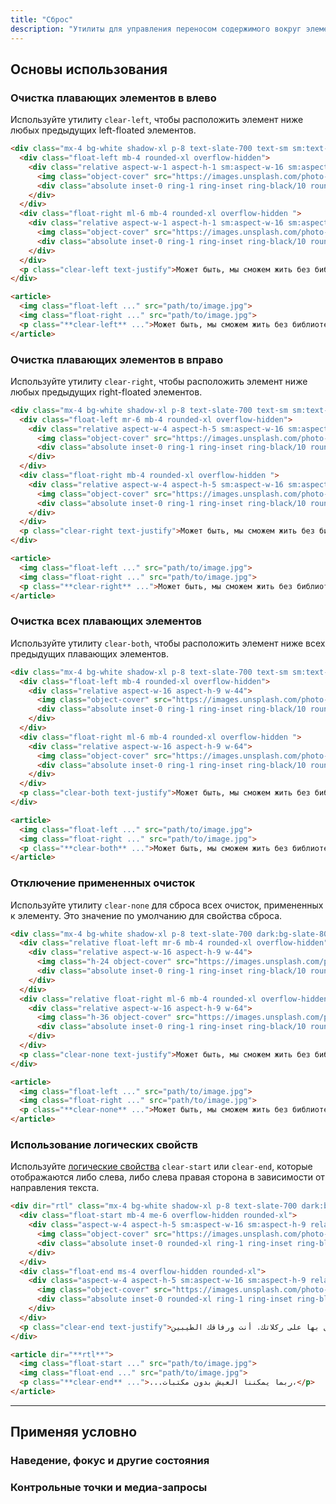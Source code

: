 ```yaml
---
title: "Сброс"
description: "Утилиты для управления переносом содержимого вокруг элемента."
---
```




## Основы использования

### Очистка плавающих элементов в влево

Используйте утилиту `clear-left`, чтобы расположить элемент ниже любых предыдущих left-floated элементов.

```html {{ example: { resizable: true, p: 'none' } }}
<div class="mx-4 bg-white shadow-xl p-8 text-slate-700 text-sm sm:text-base leading-6 sm:leading-7 dark:bg-slate-800 dark:text-slate-400">
  <div class="float-left mb-4 rounded-xl overflow-hidden">
    <div class="relative aspect-w-1 aspect-h-1 sm:aspect-w-16 sm:aspect-h-9 w-24 sm:w-44">
      <img class="object-cover" src="https://images.unsplash.com/photo-1554629947-334ff61d85dc?ixid=MnwxMjA3fDB8MHxwaG90by1wYWdlfHx8fGVufDB8fHx8&ixlib=rb-1.2.1&auto=format&fit=crop&w=320&q=80" />
      <div class="absolute inset-0 ring-1 ring-inset ring-black/10 rounded-xl"></div>
    </div>
  </div>
  <div class="float-right ml-6 mb-4 rounded-xl overflow-hidden ">
    <div class="relative aspect-w-1 aspect-h-1 sm:aspect-w-16 sm:aspect-h-9 w-40 sm:w-64">
      <img class="object-cover" src="https://images.unsplash.com/photo-1554629947-334ff61d85dc?ixid=MnwxMjA3fDB8MHxwaG90by1wYWdlfHx8fGVufDB8fHx8&ixlib=rb-1.2.1&auto=format&fit=crop&w=320&q=80" />
      <div class="absolute inset-0 ring-1 ring-inset ring-black/10 rounded-xl"></div>
    </div>
  </div>
  <p class="clear-left text-justify">Может быть, мы сможем жить без библиотек, такие люди, как ты и я. Может быть. Конечно, мы слишком стары, чтобы изменить мир, но как насчет того ребенка, который сел, открыл книгу прямо сейчас в отделении местной библиотеки и нашел рисунки пи-пи и пи-пи на Коте в Шляпа и пять китайских братьев? Разве ОН не заслуживает лучшего? Смотреть. Если вы думаете, что речь идет о просроченных штрафах и недостающих книгах, вам лучше подумать еще раз. Речь идет о праве этого ребенка читать книгу, не искажая свой разум! Или: может быть, это тебя заводит, Сайнфелд; может быть, это то, как ты получаешь удовольствие. Ты и твои веселые приятели.</p>
</div>
```

```html
<article>
  <img class="float-left ..." src="path/to/image.jpg">
  <img class="float-right ..." src="path/to/image.jpg">
  <p class="**clear-left** ...">Может быть, мы сможем жить без библиотек...</p>
</article>
```

### Очистка плавающих элементов в вправо

Используйте утилиту `clear-right`, чтобы расположить элемент ниже любых предыдущих right-floated элементов.

```html {{ example: { resizable: true, p: 'none' } }}
<div class="mx-4 bg-white shadow-xl p-8 text-slate-700 text-sm sm:text-base leading-6 sm:leading-7 dark:bg-slate-800 dark:text-slate-400">
  <div class="float-left mr-6 mb-4 rounded-xl overflow-hidden">
    <div class="relative aspect-w-4 aspect-h-5 sm:aspect-w-16 sm:aspect-h-9 w-28 sm:w-64">
      <img class="object-cover" src="https://images.unsplash.com/photo-1554629947-334ff61d85dc?ixid=MnwxMjA3fDB8MHxwaG90by1wYWdlfHx8fGVufDB8fHx8&ixlib=rb-1.2.1&auto=format&fit=crop&w=320&q=80" />
      <div class="absolute inset-0 ring-1 ring-inset ring-black/10 rounded-xl"></div>
    </div>
  </div>
  <div class="float-right mb-4 rounded-xl overflow-hidden ">
    <div class="relative aspect-w-4 aspect-h-5 sm:aspect-w-16 sm:aspect-h-9 w-20 sm:w-44">
      <img class="object-cover" src="https://images.unsplash.com/photo-1554629947-334ff61d85dc?ixid=MnwxMjA3fDB8MHxwaG90by1wYWdlfHx8fGVufDB8fHx8&ixlib=rb-1.2.1&auto=format&fit=crop&w=320&q=80" />
      <div class="absolute inset-0 ring-1 ring-inset ring-black/10 rounded-xl"></div>
    </div>
  </div>
  <p class="clear-right text-justify">Может быть, мы сможем жить без библиотек, такие люди, как ты и я. Может быть. Конечно, мы слишком стары, чтобы изменить мир, но как насчет того ребенка, который сел, открыл книгу прямо сейчас в отделении местной библиотеки и нашел рисунки пи-пи и пи-пи на Коте в Шляпа и пять китайских братьев? Разве ОН не заслуживает лучшего? Смотреть. Если вы думаете, что речь идет о просроченных штрафах и недостающих книгах, вам лучше подумать еще раз. Речь идет о праве этого ребенка читать книгу, не искажая свой разум! Или: может быть, это тебя заводит, Сайнфелд; может быть, это то, как ты получаешь удовольствие. Ты и твои веселые приятели.</p>
</div>
```

```html
<article>
  <img class="float-left ..." src="path/to/image.jpg">
  <img class="float-right ..." src="path/to/image.jpg">
  <p class="**clear-right** ...">Может быть, мы сможем жить без библиотек...</p>
</article>
```

### Очистка всех плавающих элементов

Используйте утилиту `clear-both`, чтобы расположить элемент ниже всех предыдущих плавающих элементов.

```html {{ example: { resizable: true, p: 'none' } }}
<div class="mx-4 bg-white shadow-xl p-8 text-slate-700 text-sm sm:text-base leading-6 sm:leading-7 dark:bg-slate-800 dark:text-slate-400">
  <div class="float-left mb-4 rounded-xl overflow-hidden">
    <div class="relative aspect-w-16 aspect-h-9 w-44">
      <img class="object-cover" src="https://images.unsplash.com/photo-1554629947-334ff61d85dc?ixid=MnwxMjA3fDB8MHxwaG90by1wYWdlfHx8fGVufDB8fHx8&ixlib=rb-1.2.1&auto=format&fit=crop&w=320&q=80" />
      <div class="absolute inset-0 ring-1 ring-inset ring-black/10 rounded-xl"></div>
    </div>
  </div>
  <div class="float-right ml-6 mb-4 rounded-xl overflow-hidden ">
    <div class="relative aspect-w-16 aspect-h-9 w-64">
      <img class="object-cover" src="https://images.unsplash.com/photo-1554629947-334ff61d85dc?ixid=MnwxMjA3fDB8MHxwaG90by1wYWdlfHx8fGVufDB8fHx8&ixlib=rb-1.2.1&auto=format&fit=crop&w=320&q=80" />
      <div class="absolute inset-0 ring-1 ring-inset ring-black/10 rounded-xl"></div>
    </div>
  </div>
  <p class="clear-both text-justify">Может быть, мы сможем жить без библиотек, такие люди, как ты и я. Может быть. Конечно, мы слишком стары, чтобы изменить мир, но как насчет того ребенка, который сел, открыл книгу прямо сейчас в отделении местной библиотеки и нашел рисунки пи-пи и пи-пи на Коте в Шляпа и пять китайских братьев? Разве ОН не заслуживает лучшего? Смотреть. Если вы думаете, что речь идет о просроченных штрафах и недостающих книгах, вам лучше подумать еще раз. Речь идет о праве этого ребенка читать книгу, не искажая свой разум! Или: может быть, это тебя заводит, Сайнфелд; может быть, это то, как ты получаешь удовольствие. Ты и твои веселые приятели.</p>
</div>
```

```html
<article>
  <img class="float-left ..." src="path/to/image.jpg">
  <img class="float-right ..." src="path/to/image.jpg">
  <p class="**clear-both** ...">Может быть, мы сможем жить без библиотек...</p>
</article>
```

### Отключение примененных очисток

Используйте утилиту `clear-none` для сброса всех очисток, примененных к элементу. Это значение по умолчанию для свойства сброса.

```html {{ example: { resizable: true, p: 'none' } }}
<div class="mx-4 bg-white shadow-xl p-8 text-slate-700 dark:bg-slate-800 dark:text-slate-400">
  <div class="relative float-left mr-6 mb-4 rounded-xl overflow-hidden">
    <div class="relative aspect-w-16 aspect-h-9 w-44">
      <img class="h-24 object-cover" src="https://images.unsplash.com/photo-1554629947-334ff61d85dc?ixid=MnwxMjA3fDB8MHxwaG90by1wYWdlfHx8fGVufDB8fHx8&ixlib=rb-1.2.1&auto=format&fit=crop&w=320&q=80" />
      <div class="absolute inset-0 ring-1 ring-inset ring-black/10 rounded-xl"></div>
    </div>
  </div>
  <div class="relative float-right ml-6 mb-4 rounded-xl overflow-hidden">
    <div class="relative aspect-w-16 aspect-h-9 w-64">
      <img class="h-36 object-cover" src="https://images.unsplash.com/photo-1554629947-334ff61d85dc?ixid=MnwxMjA3fDB8MHxwaG90by1wYWdlfHx8fGVufDB8fHx8&ixlib=rb-1.2.1&auto=format&fit=crop&w=320&q=80" />
      <div class="absolute inset-0 ring-1 ring-inset ring-black/10 rounded-xl"></div>
    </div>
  </div>
  <p class="clear-none text-justify">Может быть, мы сможем жить без библиотек, такие люди, как ты и я. Может быть. Конечно, мы слишком стары, чтобы изменить мир, но как насчет того ребенка, который сел, открыл книгу прямо сейчас в отделении местной библиотеки и нашел рисунки пи-пи и пи-пи на Коте в Шляпа и пять китайских братьев? Разве ОН не заслуживает лучшего? Смотреть. Если вы думаете, что речь идет о просроченных штрафах и недостающих книгах, вам лучше подумать еще раз. Речь идет о праве этого ребенка читать книгу, не искажая свой разум! Или: может быть, это тебя заводит, Сайнфелд; может быть, это то, как ты получаешь удовольствие. Ты и твои веселые приятели.</p>
</div>
```

```html
<article>
  <img class="float-left ..." src="path/to/image.jpg">
  <img class="float-right ..." src="path/to/image.jpg">
  <p class="**clear-none** ...">Может быть, мы сможем жить без библиотек...</p>
</article>
```

### Использование логических свойств

Используйте [логические свойства](https://developer.mozilla.org/en-US/docs/Web/CSS/CSS_Logical_Properties/Basic_concepts) `clear-start` или `clear-end`, которые отображаются либо слева, либо слева правая сторона в зависимости от направления текста.


```html {{ example: { resizable: true, p: 'none' } }}
<div dir="rtl" class="mx-4 bg-white shadow-xl p-8 text-slate-700 dark:bg-slate-800 dark:text-slate-400">
  <div class="float-start mb-4 me-6 overflow-hidden rounded-xl">
    <div class="aspect-w-4 aspect-h-5 sm:aspect-w-16 sm:aspect-h-9 relative w-28 sm:w-64">
      <img class="object-cover" src="https://images.unsplash.com/photo-1554629947-334ff61d85dc?ixid=MnwxMjA3fDB8MHxwaG90by1wYWdlfHx8fGVufDB8fHx8&ixlib=rb-1.2.1&auto=format&fit=crop&w=320&q=80" />
      <div class="absolute inset-0 rounded-xl ring-1 ring-inset ring-black/10"></div>
    </div>
  </div>
  <div class="float-end ms-4 overflow-hidden rounded-xl">
    <div class="aspect-w-4 aspect-h-5 sm:aspect-w-16 sm:aspect-h-9 relative w-20 sm:w-44">
      <img class="object-cover" src="https://images.unsplash.com/photo-1554629947-334ff61d85dc?ixid=MnwxMjA3fDB8MHxwaG90by1wYWdlfHx8fGVufDB8fHx8&ixlib=rb-1.2.1&auto=format&fit=crop&w=320&q=80" />
      <div class="absolute inset-0 rounded-xl ring-1 ring-inset ring-black/10"></div>
    </div>
  </div>
  <p class="clear-end text-justify">ربما يمكننا العيش بدون مكتبات، أشخاص مثلي ومثلك. ربما. بالتأكيد، نحن أكبر من أن نغير العالم، ولكن ماذا عن ذلك الطفل الذي يجلس ويفتح كتابًا الآن في أحد فروع المكتبة المحلية ويجد رسومات للتبول والبول على القطة في القبعة والإخوة الصينيون الخمسة؟ ألا يستحق الأفضل؟ ينظر. إذا كنت تعتقد أن الأمر يتعلق بالغرامات المتأخرة والكتب المفقودة، فمن الأفضل أن تفكر مرة أخرى. يتعلق الأمر بحق ذلك الطفل في قراءة كتاب دون أن يتشوه عقله! أو: ربما يثيرك هذا يا سينفيلد؛ ربما هذه هي الطريقة التي تحصل بها على ركلاتك. أنت ورفاقك الطيبين.</p>
</div>
```

```html
<article dir="**rtl**">
  <img class="float-start ..." src="path/to/image.jpg">
  <img class="float-end ..." src="path/to/image.jpg">
  <p class="**clear-end** ...">...ربما يمكننا العيش بدون مكتبات،</p>
</article>
```
---

## <Heading ignore>Применяя условно</Heading>

### <Heading ignore>Наведение, фокус и другие состояния</Heading>

<HoverFocusAndOtherStates defaultClass="clear-left" featuredClass="clear-none" element="p" />

### <Heading ignore>Контрольные точки и медиа-запросы</Heading>

<BreakpointsAndMediaQueries defaultClass="clear-left" featuredClass="clear-none" element="p" />
